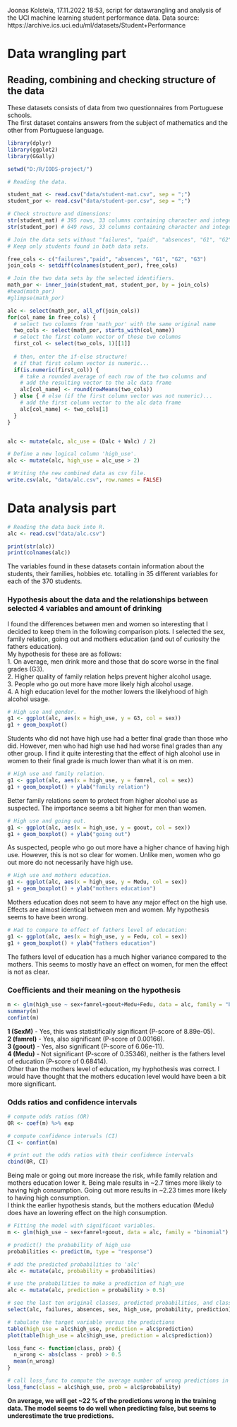 Joonas Kolstela, 17.11.2022 18:53, script for datawrangling and analysis of the UCI machine learning student performance data.
Data source: https://archive.ics.uci.edu/ml/datasets/Student+Performance  

# Data wrangling part
## Reading, combining and checking structure of the data  
These datasets consists of data from two questionnaires from Portuguese schools.  
The first dataset contains answers from the subject of mathematics and the other from Portuguese language.  

```r
library(dplyr)
library(ggplot2)
library(GGally)

setwd("D:/R/IODS-project/")

# Reading the data.

student_mat <- read.csv("data/student-mat.csv", sep = ";")
student_por <- read.csv("data/student-por.csv", sep = ";")

# Check structure and dimensions:
str(student_mat) # 395 rows, 33 columns containing character and integer variables.
str(student_por) # 649 rows, 33 columns containing character and integer variables.

# Join the data sets without "failures", "paid", "absences", "G1", "G2", "G3".
# Keep only students found in both data sets.

free_cols <- c("failures","paid", "absences", "G1", "G2", "G3")
join_cols <- setdiff(colnames(student_por), free_cols)

# Join the two data sets by the selected identifiers.
math_por <- inner_join(student_mat, student_por, by = join_cols)
#head(math_por)
#glimpse(math_por)

alc <- select(math_por, all_of(join_cols))
for(col_name in free_cols) {
  # select two columns from 'math_por' with the same original name
  two_cols <- select(math_por, starts_with(col_name))
  # select the first column vector of those two columns
  first_col <- select(two_cols, 1)[[1]]
  
  # then, enter the if-else structure!
  # if that first column vector is numeric...
  if(is.numeric(first_col)) {
    # take a rounded average of each row of the two columns and
    # add the resulting vector to the alc data frame
    alc[col_name] <- round(rowMeans(two_cols))
  } else { # else (if the first column vector was not numeric)...
    # add the first column vector to the alc data frame
    alc[col_name] <- two_cols[1]
  }
}


alc <- mutate(alc, alc_use = (Dalc + Walc) / 2)

# Define a new logical column 'high_use'.
alc <- mutate(alc, high_use = alc_use > 2)

# Writing the new combined data as csv file.
write.csv(alc, "data/alc.csv", row.names = FALSE)

```

# Data analysis part

```r
# Reading the data back into R.
alc <- read.csv("data/alc.csv")

print(str(alc))
print(colnames(alc))
```
The variables found in these datasets contain information about the students, their families, hobbies etc. totalling in 35 different variables for each of the 370 students.

### Hypothesis about the data and the relationships between selected 4 variables and amount of drinking  
I found the differences between men and women so interesting that I decided to keep them in the following comparison plots. I selected the sex, family relation, going out and mothers education (and out of curiosity the fathers education).  
My hypothesis for these are as follows:  
1. On average, men drink more and those that do score worse in the final grades (G3).  
2. Higher quality of family relation helps prevent higher alcohol usage.  
3. People who go out more have more likely high alcohol usage.  
4. A high education level for the mother lowers the likelyhood of high alcohol usage.  



```r

# High use and gender.
g1 <- ggplot(alc, aes(x = high_use, y = G3, col = sex))
g1 + geom_boxplot()

```

Students who did not have high use had a better final grade than those who did.
However, men who had high use had had worse final grades than any other group.
I find it quite interesting that the effect of high alcohol use in women to their final grade is much lower than what it is on men.

```r

# High use and family relation.
g1 <- ggplot(alc, aes(x = high_use, y = famrel, col = sex))
g1 + geom_boxplot() + ylab("family relation")

```

Better family relations seem to protect from higher alcohol use as suspected.
The importance seems a bit higher for men than women.

```r
# High use and going out.
g1 <- ggplot(alc, aes(x = high_use, y = goout, col = sex))
g1 + geom_boxplot() + ylab("going out")
```

As suspected, people who go out more have a higher chance of having high use.
However, this is not so clear for women. Unlike men, women who go out more do not necessarily have high use.

```r

# High use and mothers education.
g1 <- ggplot(alc, aes(x = high_use, y = Medu, col = sex))
g1 + geom_boxplot() + ylab("mothers education")
```

Mothers education does not seem to have any major effect on the high use.
Effects are almost identical between men and women.
My hypothesis seems to have been wrong.

```r
# Had to compare to effect of fathers level of education:
g1 <- ggplot(alc, aes(x = high_use, y = Fedu, col = sex))
g1 + geom_boxplot() + ylab("fathers education")
```

The fathers level of education has a much higher variance compared to the mothers.
This seems to mostly have an effect on women, for men the effect is not as clear.  
  
### Coefficients and their meaning on the hypothesis

```r
m <- glm(high_use ~ sex+famrel+goout+Medu+Fedu, data = alc, family = "binomial")
summary(m)
confint(m)
```
  
**1 (SexM)** - Yes, this was statistifically significant (P-score of 8.89e-05).  
**2 (famrel)** - Yes, also significant (P-score of 0.00166).  
**3 (goout)** - Yes, also significant (P-score of 6.06e-11).  
**4 (Medu)** - Not significant (P-score of 0.35346), neither is the fathers level of education (P-score of 0.68414).  
Other than the mothers level of education, my hyphothesis was correct.
I would have thought that the mothers education level would have been a bit more significant.  


### Odds ratios and confidence intervals

```r
# compute odds ratios (OR)
OR <- coef(m) %>% exp

# compute confidence intervals (CI)
CI <- confint(m)

# print out the odds ratios with their confidence intervals
cbind(OR, CI)
```
Being male or going out more increase the risk, while family relation and mothers education lower it.
Being male results in ~2.7 times more likely to having high consumption.
Going out more results in ~2.23 times more likely to having high consumption.  
I think the earlier hypothesis stands, but the mothers education (Medu) does have an lowering effect on the high consumption.
```r
# Fitting the model with significant variables.
m <- glm(high_use ~ sex+famrel+goout, data = alc, family = "binomial")

# predict() the probability of high_use
probabilities <- predict(m, type = "response")

# add the predicted probabilities to 'alc'
alc <- mutate(alc, probability = probabilities)

# use the probabilities to make a prediction of high_use
alc <- mutate(alc, prediction = probability > 0.5)

# see the last ten original classes, predicted probabilities, and class predictions
select(alc, failures, absences, sex, high_use, probability, prediction) %>% tail(10)

# tabulate the target variable versus the predictions
table(high_use = alc$high_use, prediction = alc$prediction)
plot(table(high_use = alc$high_use, prediction = alc$prediction))
```

```r
loss_func <- function(class, prob) {
  n_wrong <- abs(class - prob) > 0.5
  mean(n_wrong)
}

# call loss_func to compute the average number of wrong predictions in the (training) data
loss_func(class = alc$high_use, prob = alc$probability)
```
**On average, we will get ~22 % of the predictions wrong in the training data. The model seems to do well when predicting false, but seems to underestimate the true predictions.**

